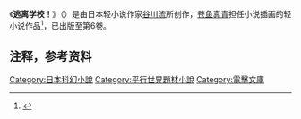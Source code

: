 [[Category:日本科幻小說|Category:日本科幻小說]]
[[Category:平行世界題材小說|Category:平行世界題材小說]]
[[Category:電擊文庫|Category:電擊文庫]]
{{Infobox animanga/Headerofja
|標題= 逃离学校！
|圖像= 
|尺寸= 
|說明= 
|日文名稱= 学校を出よう!
|英文名稱= Escape from The School！
|假名= 
|羅馬字= 
|類型= [[科幻|科幻]]、[[校園|校園]]
}}
{{Infobox animanga/name
|original= 
|official= 
|formal= {{flagicon|Taiwan}} 逃离学校！ 
|common= 
}}
{{Infobox animanga/Novel
|輕小說= 是
|作者= [[谷川流|谷川流]]
|插圖= [[苍鱼真青|苍鱼真青]]
|出版社= {{flagicon|Japan}} [[ASCII_Media_Works|ASCII Media Works]]<br/>{{flagicon|Taiwan}} [[东立出版社|东立出版社]]
|開始= 2003年6月25日
|結束= 2004年10月25日
|冊數= 6卷
|其他=
}}
{{Infobox animanga/Footerofja}}
《'''逃离学校！'''》（{{jpn|j=学校を出よう!|hg=がっこうをでよう!|rm=Gakkō o deyō!}}）是由日本轻小说作家[[谷川流|谷川流]]所创作，[[苍鱼真青|苍鱼真青]]担任小说插画的轻小说作品<ref>{{cite web|language=zh-cn|title=逃离学校|author=豆瓣网|url=http://book.douban.com/subject/2080228/}}</ref>，已出版至第6卷。

==注释，参考资料==